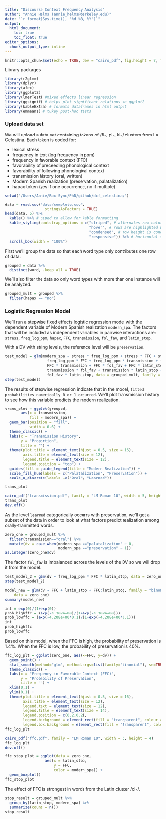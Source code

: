 ```yaml
---
title: "Discourse Context Frequency Analysis"
author: "Annie Helms (annie_helms@berkeley.edu)"
date: "`r format(Sys.time(), '%d %B, %Y')`"
output:
  html_document:
    toc: true
    toc_float: true
editor_options: 
  chunk_output_type: inline
---
```


```r
knitr::opts_chunk$set(echo = TRUE, dev = "cairo_pdf", fig.height = 7, fig.width = 7)
```

Library packages

```r
library(r2glmm)
library(dplyr)
library(afex)
library(ggplot2)
library(lmerTest) #mixed effects linear regression
library(ggsignif) # helps plot significant relations in ggplot2
library(kableExtra) # formats dataframes in html output
library(emmeans) # tukey post-hoc tests
```

### Upload data set
We will upload a data set containing tokens of /fl-, pl-, kl-/ clusters from La Celestina. Each token is coded for:

- lexical stress
- frequency in text (log frequency in ppm)
- frequency in favorable context (FFC)
- favorability of preceeding phonological context
- favorability of following phonological context
- transmission history (oral, written)
- Modern Spanish realization (preservation, palatalization)
- hapax token (yes if one occurrence, no if multiple)

```r
setwd("/Users/Annie/Box Sync/PhD/github/dcf_celestina/")
```

```r
data = read.csv("data/complete.csv", 
                  stringsAsFactors = TRUE)
head(data, 5) %>%
  kable() %>% # piped to allow for kable formatting
  kable_styling(bootstrap_options = c("striped", # alternates row color in table
                                      "hover", # rows are highlighted when hovered over
                                      "condensed", # row height is condensed
                                      "responsive")) %>% # horizontal scrolling across table
  scroll_box(width = "100%")
```

First we'll group the data so that each word type only contributes one row of data.

```r
grouped = data %>%
  distinct(word, .keep_all = TRUE)
```

We'll also filter the data so only word types with more than one instance will be analyzed.

```r
grouped_mult = grouped %>%
  filter(hapax == "no")
```

### Logistic Regression Model

We'll run a stepwise fixed effects logistic regression model with the dependent variable of Modern Spanish realization `modern_spa`. The factors that will be included as independent variables in pairwise interactions are: `stress`, `freq_log_ppm`, `hapax`, `FFC`, `transmission`, `fol_fav`, and `latin_stop`.

With a DV with string levels, the reference level will be `preservation`.

```r
test_model = glm(modern_spa ~ stress * freq_log_ppm + stress * FFC + stress * transmission + stress * fol_fav + stress * latin_stop +
                   freq_log_ppm * FFC + freq_log_ppm * transmission + freq_log_ppm * fol_fav + freq_log_ppm * latin_stop +
                   FFC * transmission + FFC * fol_fav + FFC * latin_stop +
                   transmission * fol_fav + transmission * latin_stop +
                   fol_fav * latin_stop, data = grouped_mult, family = "binomial")
step(test_model)
```

The results of stepwise regression indicate that in the model, `fitted probabilities numerically 0 or 1 occurred`. We'll plot transmission history to see how this variable predicts the modern realization.

```r
trans_plot = ggplot(grouped, 
       aes(x = transmission, 
           fill = modern_spa)) + 
  geom_bar(position = "fill",
           width = 0.6) +
  theme_classic() +
  labs(x = "Transmission History",
       y = "Proportion",
       title = "") +
  theme(plot.title = element_text(hjust = 0.5, size = 16),
        axis.title = element_text(size = 12),
        legend.title = element_text(size = 12),
        legend.position = "top") +
  guides(fill = guide_legend(title = "Modern Realization")) +
  scale_fill_hue(labels = c("Palatalization", "Preservation")) +
  scale_x_discrete(labels =c("Oral", "Learned"))
  
trans_plot
```

```r
cairo_pdf("transmission.pdf", family = "LM Roman 10", width = 5, height = 4)
trans_plot
dev.off()
```

As the level `learned` categorically occurrs with preservation, we'll get a subset of the data in order to look at what factors predict realization among orally-tranmitted words.

```r
zero_one = grouped_mult %>%
  filter(transmission=="oral") %>%
  mutate(dv = case_when(modern_spa =="palatalization" ~ 0,
                        modern_spa =="preservation" ~ 1))
as.integer(zero_one$dv)
```

The factor `fol_fav` is imbalanced across the levels of the DV so we will drop it from the model.

```r
test_model_2 = glm(dv ~ freq_log_ppm * FFC * latin_stop, data = zero_one, family = "binomial")
step(test_model_2)
```

```r
model_new = glm(dv ~ FFC + latin_stop + FFC:latin_stop, family = "binomial", 
    data = zero_one)
summary(model_new)
```

```r
int = exp(0)/(1+exp(0))
prob_highffc = (exp(-4.208e+00)/(1+exp(-4.208e+00)))
prob_lowffc = (exp(-4.208e+00*0.1)/(1+exp(-4.208e+00*0.1)))
int
prob_highffc
prob_lowffc
```

Based on this model, when the FFC is high, the probability of preservation is 1.4%. When the FFC is low, the probability of preservation is 40%. 

```r
ffc_log_plt = ggplot(zero_one, aes(x=FFC, y=dv)) +
  geom_point() + 
  stat_smooth(method="glm", method.args=list(family="binomial"), se=TRUE) +
  theme_classic() +
  labs(x = "Frequency in Favorable Context (FFC)",
       y = "Probability of Preservation",
       title = "") +
  xlim(0,1) +
  ylim(0,1) +
  theme(plot.title = element_text(hjust = 0.5, size = 16),
        axis.title = element_text(size = 12),
        legend.text = element_text(size = 12),
        legend.title = element_text(size = 14),
        legend.position = c(0.2,0.2),
        legend.background = element_rect(fill = "transparent", colour = NA),
        legend.box.background = element_rect(fill = "transparent", colour = NA))
ffc_log_plt
```

```r
cairo_pdf("ffc.pdf", family = "LM Roman 10", width = 5, height = 4)
ffc_log_plt
dev.off()
```

```r
ffc_stop_plot = ggplot(data = zero_one,
                  aes(x = latin_stop,
                      y = FFC,
                      color = modern_spa)) + 
  geom_boxplot()
ffc_stop_plot
```

The effect of FFC is strongest in words from the Latin cluster /cl-/.

```r
stop_result = grouped_mult %>%
  group_by(latin_stop, modern_spa) %>%
  summarize(count = n())
stop_result
```

